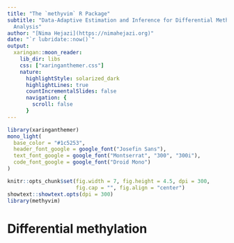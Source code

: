 ```yaml
---
title: "The `methyvim` R Package"
subtitle: "Data-Adaptive Estimation and Inference for Differential Methylation
  Analysis"
author: "[Nima Hejazi](https://nimahejazi.org)"
date: "`r lubridate::now()`"
output:
  xaringan::moon_reader:
    lib_dir: libs
    css: ["xaringanthemer.css"]
    nature:
      highlightStyle: solarized_dark
      highlightLines: true
      countIncrementalSlides: false
      navigation: {
        scroll: false
      }
---
```


```r
library(xaringanthemer)
mono_light(
  base_color = "#1c5253",
  header_font_google = google_font("Josefin Sans"),
  text_font_google = google_font("Montserrat", "300", "300i"),
  code_font_google = google_font("Droid Mono")
)
```

```r
knitr::opts_chunk$set(fig.width = 7, fig.height = 4.5, dpi = 300,
                      fig.cap = "", fig.align = "center")
showtext::showtext.opts(dpi = 300)
library(methyvim)
```

# Differential methylation

